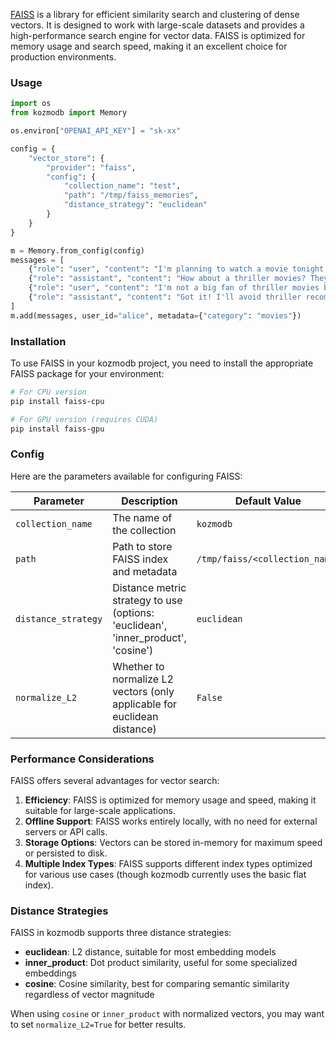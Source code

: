 [FAISS](https://github.com/facebookresearch/faiss) is a library for efficient similarity search and clustering of dense vectors. It is designed to work with large-scale datasets and provides a high-performance search engine for vector data. FAISS is optimized for memory usage and search speed, making it an excellent choice for production environments.

### Usage

```python
import os
from kozmodb import Memory

os.environ["OPENAI_API_KEY"] = "sk-xx"

config = {
    "vector_store": {
        "provider": "faiss",
        "config": {
            "collection_name": "test",
            "path": "/tmp/faiss_memories",
            "distance_strategy": "euclidean"
        }
    }
}

m = Memory.from_config(config)
messages = [
    {"role": "user", "content": "I'm planning to watch a movie tonight. Any recommendations?"},
    {"role": "assistant", "content": "How about a thriller movies? They can be quite engaging."},
    {"role": "user", "content": "I'm not a big fan of thriller movies but I love sci-fi movies."},
    {"role": "assistant", "content": "Got it! I'll avoid thriller recommendations and suggest sci-fi movies in the future."}
]
m.add(messages, user_id="alice", metadata={"category": "movies"})
```

### Installation

To use FAISS in your kozmodb project, you need to install the appropriate FAISS package for your environment:

```bash
# For CPU version
pip install faiss-cpu

# For GPU version (requires CUDA)
pip install faiss-gpu
```

### Config

Here are the parameters available for configuring FAISS:

| Parameter | Description | Default Value |
| --- | --- | --- |
| `collection_name` | The name of the collection | `kozmodb` |
| `path` | Path to store FAISS index and metadata | `/tmp/faiss/<collection_name>` |
| `distance_strategy` | Distance metric strategy to use (options: 'euclidean', 'inner_product', 'cosine') | `euclidean` |
| `normalize_L2` | Whether to normalize L2 vectors (only applicable for euclidean distance) | `False` |

### Performance Considerations

FAISS offers several advantages for vector search:

1. **Efficiency**: FAISS is optimized for memory usage and speed, making it suitable for large-scale applications.
2. **Offline Support**: FAISS works entirely locally, with no need for external servers or API calls.
3. **Storage Options**: Vectors can be stored in-memory for maximum speed or persisted to disk.
4. **Multiple Index Types**: FAISS supports different index types optimized for various use cases (though kozmodb currently uses the basic flat index).

### Distance Strategies

FAISS in kozmodb supports three distance strategies:

- **euclidean**: L2 distance, suitable for most embedding models
- **inner_product**: Dot product similarity, useful for some specialized embeddings
- **cosine**: Cosine similarity, best for comparing semantic similarity regardless of vector magnitude

When using `cosine` or `inner_product` with normalized vectors, you may want to set `normalize_L2=True` for better results.
